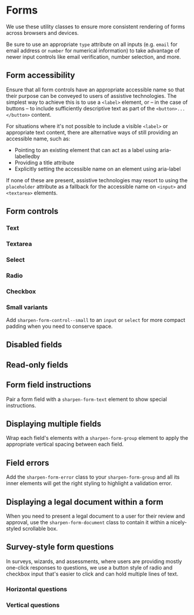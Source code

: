 
<Meta of={FormStories} />

# Forms

We use these utility classes to ensure more consistent rendering of forms
across browsers and devices.

Be sure to use an appropriate `type` attribute on all inputs (e.g. `email` for
email address or `number` for numerical information) to take advantage of newer
input controls like email verification, number selection, and more.

<Canvas of={FormStories.Example} />

## Form accessibility

Ensure that all form controls have an appropriate accessible name so that
their purpose can be conveyed to users of assistive technologies. The simplest
way to achieve this is to use a `<label>` element, or &ndash; in the case of
buttons &ndash; to include sufficiently descriptive text as part of the
`<button>...</button>` content.

For situations where it's not possible to include a visible `<label>` or
appropriate text content, there are alternative ways of still providing an
accessible name, such as:

* Pointing to an existing element that can act as a label using aria-labelledby
* Providing a title attribute
* Explicitly setting the accessible name on an element using aria-label

If none of these are present, assistive technologies may resort to using the
`placeholder` attribute as a fallback for the accessible name on `<input>` and
`<textarea>` elements. 

## Form controls

### Text

<Canvas of={FormStories.Text} />

### Textarea

<Canvas of={FormStories.Textarea} />

### Select

<Canvas of={FormStories.Select} />

### Radio

<Canvas of={FormStories.Radio} />

### Checkbox

<Canvas of={FormStories.Checkbox} />

### Small variants

Add `sharpen-form-control--small` to an `input` or `select` for more compact
padding when you need to conserve space.

<Canvas of={FormStories.Small} />

## Disabled fields

<Canvas of={FormStories.Disabled} />

## Read-only fields

<Canvas of={FormStories.Readonly} />

## Form field instructions

Pair a form field with a `sharpen-form-text` element to show special instructions.

<Canvas of={FormStories.FieldInstructions} />

## Displaying multiple fields

Wrap each field's elements with a `sharpen-form-group` element to apply the
appropriate vertical spacing between each field.

<Canvas of={FormStories.FormGroups} />

## Field errors

Add the `sharpen-form-error` class to your `sharpen-form-group` and all its
inner elements will get the right styling to highlight a validation error.

<Canvas of={FormStories.FormError} />

## Displaying a legal document within a form

When you need to present a legal document to a user for their review and
approval, use the `sharpen-form-document` class to contain it within a
nicely-styled scrollable box.

<Canvas of={FormStories.FormDocument} />

## Survey-style form questions

In surveys, wizards, and assessments, where users are providing mostly
one-click responses to questions, we use a button style of radio and checkbox
input that's easier to click and can hold multiple lines of text.

### Horizontal questions

<Canvas of={FormStories.SurveyHorizontal} />

### Vertical questions

<Canvas of={FormStories.SurveyVerticalRadio} />
<Canvas of={FormStories.SurveyVerticalCheckbox} />